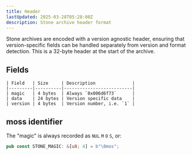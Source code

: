 ```yaml
---
title: Header
lastUpdated: 2025-03-28T05:28:00Z
description: Stone archive header format
---
```


Stone archives are encoded with a version agnostic header, ensuring that version-specific
fields can be handled separately from version and format detection. This is a 32-byte header
at the start of the archive.

## Fields

    | Field   | Size     | Description              |
    |---------|----------|--------------------------|
    | magic   | 4 bytes  | Always `0x006d6f73`      |
    | data    | 24 bytes | Version specific data    |
    | version | 4 bytes  | Version number, i.e. `1` |

## moss identifier

The "magic" is always recorded as `NUL` `M` `O` `S`, or:

```rust
pub const STONE_MAGIC: &[u8; 4] = b"\0mos";
```
